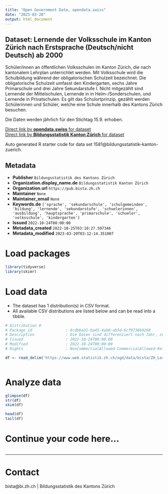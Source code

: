 ```yaml
---
title: "Open Government Data, opendata.swiss"
date: "2023-03-20"
output: html_document
---
```


## Dataset: Lernende der Volksschule im Kanton Zürich nach Erstsprache (Deutsch/nicht Deutsch) ab 2000

Schüler/innen an öffentlichen Volksschulen im Kanton Zürich, die nach kantonalem Lehrplan unterrichtet werden. Mit Volksschule wird die Schulbildung während der obligatorischen Schulzeit bezeichnet. Die obligatorische Schulzeit umfasst den Kindergarten, sechs Jahre Primarschule und drei Jahre Sekundarstufe I. Nicht mitgezählt sind Lernende der Mittelschulen, Lernende in in Heim-/Sonderschulen, und Lernende in Privatschulen. Es gilt das Schulortprinzip, gezählt werden Schülerinnen und Schüler, welche eine Schule innerhalb des Kantons Zürich besuchen.

Die Daten werden jährlich für den Stichtag 15.9. erhoben.

[Direct link by **opendata.swiss** for dataset](https://opendata.swiss/de/dataset/lernende-der-volksschule-im-kanton-zurich-nach-erstsprache-deutsch-nicht-deutsch-ab-2000)<br>
[Direct link by **Bildungsstatistik Kanton Zürich** for dataset](nan)

Auto generated R starter code for data set 1581@bildungsstatistik-kanton-zuerich.

## Metadata

- **Publisher** `Bildungsstatistik des Kantons Zürich`
- **Organization.display_name.de** `Bildungsstatistik Kanton Zürich`
- **Organization.url** `https://pub.bista.zh.ch`
- **Maintainer** `None`
- **Maintainer_email** `None`
- **Keywords.de** `['sprache', 'sekundarschule', 'schulgemeinden', 'bildung', 'lernende', 'sekundarstufe', 'schuelerinnen', 'ausbildung', 'hauptsprache', 'primarschule', 'schueler', 'volksschule', 'kindergarten']`
- **Issued** `2022-10-24T00:00:00`
- **Metadata_created** `2022-10-25T03:10:27.597346`
- **Metadata_modified** `2023-03-20T03:12:14.351007`


# Load packages

```r

library(tidyverse)
library(skimr)

```

# Load data

-   The dataset has 1 distribution(s) in CSV format.
-   All available CSV distributions are listed below and can be read into a tibble.

```r

# Distribution 0
# Package_id               : 6cdbba31-ba45-4ab0-ab5d-6cf973869268
# Description              : Die Daten sind differenziert nach Jahr, zuständiger Schulgemeinde und Erstsprache. Bei Zellen kleiner 5 wird nur der Wert "1-5" ausgewiesen. Jahr: Das Jahr ist jeweils das Kalenderjahr der Erhebung, wobei der Stichtag der 15.9. ist. Die Daten für das Jahr 2021 sind somit im Schuljahr 2021/22 erhoben worden und zeigen den Datenstand am 15. September 2021. Schulgemeinde: Hier wir die zuständige Schulgemeinde dargestellt. Das ist üblicherweise die Schulgemeinde des Wohnort. Es entspricht aber nicht in jedem Fall der Schulgemeinde des Schulstandorts der effektiv besucht wird. Erstsprache: Als Erstsprache gilt diejenige Sprache, die als erste erlernt wird. Die Bildungsstatistik erhebt seit 2010 die Erstsprache als Merkmal der Lernenden. Bis zum Jahr 2009 wurde die Muttersprache erhoben. Anzahl: Anzahl der Schülerinnen und Schüler mit der entsprechenden Merkmalskombination.
# Issued                   : 2022-10-24T00:00:00
# Modified                 : 2022-10-24T00:00:00
# Rights                   : NonCommercialAllowed-CommercialAllowed-ReferenceRequired

df <- read_delim('https://www.web.statistik.zh.ch/ogd/data/bista/ZH_Lernende_Volksschule_Regional_Erstsprache.csv')



```

# Analyze data

```r

glimpse(df)
str(df)
skim(df)

head(df)
tail(df)

```

# Continue your code here...

```r

```

------------------------------------------------------------------------

# Contact

bista@bi.zh.ch | Bildungsstatistik des Kantons Zürich
